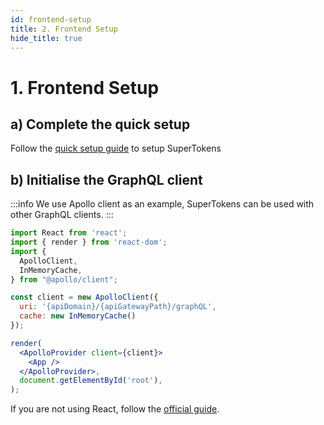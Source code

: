 ```yaml
---
id: frontend-setup
title: 2. Frontend Setup
hide_title: true
---
```


<!-- COPY DOCS -->
<!-- ./session/graphql-integration/frontend-setup.mdx -->

# 1. Frontend Setup

## a) Complete the quick setup

Follow the [quick setup guide](../quick-setup/frontend) to setup SuperTokens

## b) Initialise the GraphQL client

:::info
We use Apollo client as an example, SuperTokens can be used with other GraphQL clients.
:::

```jsx
import React from 'react';
import { render } from 'react-dom';
import {
  ApolloClient,
  InMemoryCache,
} from "@apollo/client";

const client = new ApolloClient({
  uri: '{apiDomain}/{apiGatewayPath}/graphQL',
  cache: new InMemoryCache()
});

render(
  <ApolloProvider client={client}>
    <App />
  </ApolloProvider>,
  document.getElementById('root'),
);
```

If you are not using React, follow the [official guide](https://www.apollographql.com/docs/react/migrating/apollo-client-3-migration/#using-apollo-client-without-react).